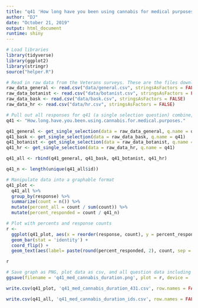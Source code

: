 ```yaml
---
title: "q41 'How long have you been using cannabis for medical purposes?' (National Veterans)"
author: "DJ"
date: "October 21, 2019"
output: html_document
runtime: shiny
---
```


```r
# Load libraries
library(tidyverse)
library(ggplot2)
library(stringr)
source("helper.R")
```

```r
# Read in raw data from the Veterans surveys. These are the files downloaded from survey monkey saved as a .csv
raw_data_general <- read.csv("data/general.csv", stringsAsFactors = FALSE)
raw_data_botanist <- read.csv("data/botanist.csv", stringsAsFactors = FALSE)
raw_data_bask <- read.csv("data/bask.csv", stringsAsFactors = FALSE)
raw_data_hr <- read.csv("data/hr.csv", stringsAsFactors = FALSE)
```

```r
# Pull out all responses for q41 (a single selection question) combine, then determine 'question n'
q41 <- "How.long.have.you.been.using.cannabis.for.medical.purposes."

q41_general <- get_single_selection(data = raw_data_general, q.name = q41)
q41_bask <- get_single_selection(data = raw_data_bask, q.name = q41)
q41_botanist <- get_single_selection(data = raw_data_botanist, q.name = q41)
q41_hr <- get_single_selection(data = raw_data_hr, q.name = q41)

q41_all <- rbind(q41_general, q41_bask, q41_botanist, q41_hr)

q41_n <- length(unique(q41_all$id))
```

```r
# Manipulate data into a graphable format
q41_plot <- 
  q41_all %>%
  group_by(response) %>%
  summarize(count = n()) %>%
  mutate(percent_all = count / sum(count)) %>%
  mutate(percent_responded = count / q41_n)
```

```r
# Plot with percents and response counts
r <- 
  ggplot(q41_plot, aes(x = reorder(response, count), y = percent_responded)) +
  geom_bar(stat = 'identity') +
  coord_flip() +
  geom_text(aes(label= paste(round(percent_responded, 2), count, sep = "***")))

r
```

```r
# Save graph as PNG, plot data as csv, and all question data including response IDs as csv (save question n and N at end of plot file as "_x.x")
ggsave(filename = 'q41_med_cannabis_duration.png', plot = r, device = 'png')

write.csv(q41_plot, 'q41_med_cannabis_duration_431.csv', row.names = FALSE)

write.csv(q41_all, 'q41_med_cannabis_duration_ids.csv', row.names = FALSE)
```
